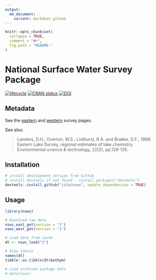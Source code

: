 ```yaml
---
output:
  md_document:
    variant: markdown_github
---
```


<!-- README.md is generated from README.Rmd. Please edit that file -->

```r
knitr::opts_chunk$set(
  collapse = TRUE,
  comment = "#>",
  fig.path = "README-"
)
```

# National Surface Water Survey Package

[![lifecycle](https://img.shields.io/badge/lifecycle-stable-brightgreen.svg)](https://img.shields.io/badge/lifecycle-stable-brightgreen.svg)
[![CRAN status](http://www.r-pkg.org/badges/version/nsws)](https://cran.r-project.org/package=nsws)
[![DOI](https://zenodo.org/badge/114264836.svg)](https://zenodo.org/badge/latestdoi/114264836)

## Metadata

See the [eastern](https://archive.epa.gov/emap/archive-emap/web/html/els.html) and [western](https://archive.epa.gov/emap/archive-emap/web/html/wls.html) survey pages.

See also:

> Landers, D.H., Overton, W.S., Linthurst, R.A. and Brakke, D.F., 1988. Eastern Lake Survey, regional estimates of lake chemistry. Environmental science & technology, 22(2), pp.128-135.

## Installation

```r
# install development version from Github
# install devtools if not found - install.packages("devtools")
devtools::install_github("jsta/nsws", update_dependencies = TRUE)
```

## Usage

```r
library(nsws)
```

```r
# Download raw data
nsws_east_get(version = "1")
nsws_west_get(version = "1")
```

```r
# Load data from cache
dt <- nsws_load("1")

# View tables
names(dt)
tibble::as.tibble(dt$bathym)

# Load archived package data
# data(nsws)
```
